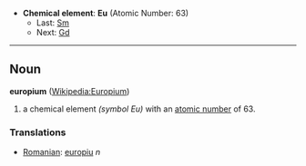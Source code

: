 *'''Chemical element''': '''Eu''' (Atomic Number: 63)
**Last: [[Samarium|Sm]]
**Next: [[Gadolinium|Gd]]
----
== Noun ==
'''europium''' ([[en:Europium|Wikipedia:Europium]])

# a chemical element ''(symbol Eu)'' with an [[atomic number]] of 63.

===Translations===
*[[Romanian]]: [[europiu]] ''n''